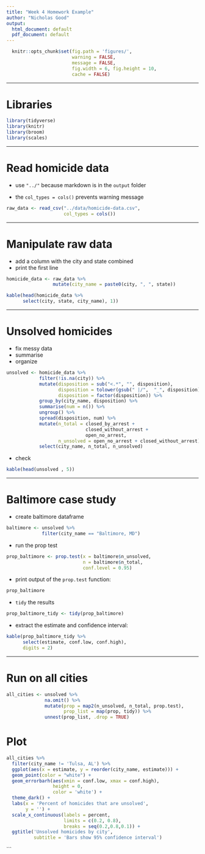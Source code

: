 ```yaml
---
title: "Week 4 Homework Example"
author: "Nicholas Good"
output:
  html_document: default
  pdf_document: default
---
```


```r
  knitr::opts_chunk$set(fig.path = 'figures/',
                        warning = FALSE,
                        message = FALSE,
                        fig.width = 6, fig.height = 10,
                        cache = FALSE)
```

---

# Libraries

```r
library(tidyverse)
library(knitr)
library(broom)
library(scales)
```

---

# Read homicide data

* use `"../"` because markdown is in the `output` folder

* the `col_types = cols()` prevents warning message

```r
raw_data <- read_csv("../data/homicide-data.csv",
                     col_types = cols())
```

---

# Manipulate raw data

* add a column with the city and state combined
* print the first line

```r
homicide_data <- raw_data %>%
                 mutate(city_name = paste0(city, ", ", state))
```

```r
kable(head(homicide_data %>%
      select(city, state, city_name), 1))
```

---

# Unsolved homicides

* fix messy data
* summarise
* organize

```r
unsolved <- homicide_data %>%
            filter(!is.na(city)) %>%
            mutate(disposition = sub("<.*", "", disposition),
                   disposition = tolower(gsub(" |/",  "_", disposition)),
                   disposition = factor(disposition)) %>%
            group_by(city_name, disposition) %>%
            summarise(num = n()) %>%
            ungroup() %>%
            spread(disposition, num) %>%
            mutate(n_total = closed_by_arrest +
                             closed_without_arrest +
                             open_no_arrest,
                   n_unsolved = open_no_arrest + closed_without_arrest) %>%
            select(city_name, n_total, n_unsolved)
```

* check

```r
kable(head(unsolved , 5))
```

---

# Baltimore case study

* create baltimore dataframe

```r
baltimore <- unsolved %>%
             filter(city_name == "Baltimore, MD")
```

* run the prop test

```r
prop_baltimore <- prop.test(x = baltimore$n_unsolved,
                            n = baltimore$n_total,
                            conf.level = 0.95)
```

* print output of the `prop.test` function:

```r
prop_baltimore
```

* `tidy` the results

```r
prop_baltimore_tidy <- tidy(prop_baltimore)
```

* extract the estimate and confidence interval:

```r
kable(prop_baltimore_tidy %>%
      select(estimate, conf.low, conf.high),
      digits = 2)
```

---

# Run on all cities

```r
all_cities <- unsolved %>%
              na.omit() %>%
              mutate(prop = map2(n_unsolved, n_total, prop.test),
                     prop_list = map(prop, tidy)) %>%
              unnest(prop_list, .drop = TRUE)
```

# Plot

```r
all_cities %>% 
  filter(city_name != 'Tulsa, AL') %>% 
  ggplot(aes(x = estimate, y = reorder(city_name, estimate))) +
  geom_point(color = "white") +
  geom_errorbarh(aes(xmin = conf.low, xmax = conf.high), 
                 height = 0,
                 color = 'white') +
  theme_dark() +
  labs(x = 'Percent of homicides that are unsolved',
       y = '') +
  scale_x_continuous(labels = percent,
                     limits = c(0.2, 0.8),
                     breaks = seq(0.2,0.8,0.1)) +
  ggtitle('Unsolved homicides by city',
          subtitle = 'Bars show 95% confidence interval')
```
```

